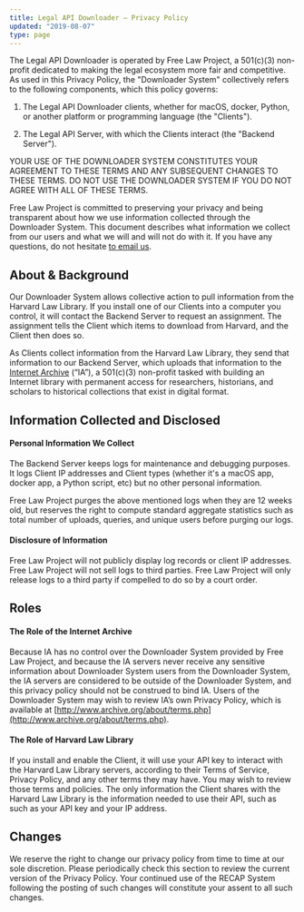 ```yaml
---
title: Legal API Downloader — Privacy Policy
updated: "2019-08-07"
type: page
---
```



The Legal API Downloader is operated by Free Law Project, a 501(c)(3) non-profit dedicated to making the legal ecosystem more fair and competitive. As used in this Privacy Policy, the "Downloader System" collectively refers to the following components, which this policy governs:

1. The Legal API Downloader clients, whether for macOS, docker, Python, or another platform or programming language (the "Clients").

1. The Legal API Server, with which the Clients interact (the "Backend Server").

YOUR USE OF THE DOWNLOADER SYSTEM CONSTITUTES YOUR AGREEMENT TO THESE TERMS AND ANY SUBSEQUENT CHANGES TO THESE TERMS. DO NOT USE THE DOWNLOADER SYSTEM IF YOU DO NOT AGREE WITH ALL OF THESE TERMS.

Free Law Project is committed to preserving your privacy and being transparent about how we use information collected through the Downloader System. This document describes what information we collect from our users and what we will and will not do with it. If you have any questions, do not hesitate [to email us][c].

## About & Background

Our Downloader System allows collective action to pull information from the Harvard Law Library. If you install one of our Clients into a computer you control, it will contact the Backend Server to request an assignment. The assignment tells the Client which items to download from Harvard, and the Client then does so. 

As Clients collect information from the Harvard Law Library, they send that information to our Backend Server, which uploads that information to the [Internet Archive](http://www.archive.org/) (“IA”), a 501(c)(3) non-profit tasked with building an Internet library with permanent access for researchers, historians, and scholars to historical collections that exist in digital format.


## Information Collected and Disclosed

#### Personal Information We Collect

The Backend Server keeps logs for maintenance and debugging purposes. It logs Client IP addresses and Client types (whether it's a macOS app, docker app, a Python script, etc) but no other personal information. 

Free Law Project purges the above mentioned logs when they are 12 weeks old, but reserves the right to compute standard aggregate statistics such as total number of uploads, queries, and unique users before purging our logs.

#### Disclosure of Information

Free Law Project will not publicly display log records or client IP addresses. Free Law Project will not sell logs to third parties. Free Law Project will only release logs to a third party if compelled to do so by a court order.

## Roles

#### The Role of the Internet Archive 

Because IA has no control over the Downloader System provided by Free Law Project, and because the IA servers never receive any sensitive information about Downloader System users from the Downloader System, the IA servers are considered to be outside of the Downloader System, and this privacy policy should not be construed to bind IA. Users of the Downloader System may wish to review IA’s own Privacy Policy, which is available at [http://www.archive.org/about/terms.php](http://www.archive.org/about/terms.php).


#### The Role of Harvard Law Library

If you install and enable the Client, it will use your API key to interact with the Harvard Law Library servers, according to their Terms of Service, Privacy Policy, and any other terms they may have. You may wish to review those terms and policies. The only information the Client shares with the Harvard Law Library is the information needed to use their API, such as such as your API key and your IP address. 


## Changes

We reserve the right to change our privacy policy from time to time at our sole discretion. Please periodically check this section to review the current version of the Privacy Policy. Your continued use of the RECAP System following the posting of such changes will constitute your assent to all such changes.

[c]: /contact/
